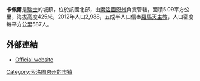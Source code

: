 '''卡佩爾'''是[[瑞士|瑞士]]的城鎮，位於該國北部，由[[索洛圖恩州|索洛圖恩州]]負責管轄，面積5.09平方公里，海拔高度425米，2012年人口2,988，五成半人口信奉[[羅馬天主教|羅馬天主教]]，人口密度每平方公里587人。

==外部連結==
* [http://www.kappel.ch Official website] {{Wayback|url=http://www.kappel.ch/ |date=20150801154316 }} {{de icon}}

{{Switzerland-geo-stub}}
[[Category:索洛图恩州的市镇|Category:索洛图恩州的市镇]]